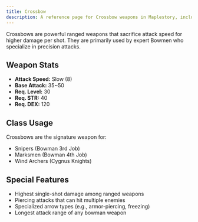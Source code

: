 ```yaml
---
title: Crossbow
description: A reference page for Crossbow weapons in Maplestory, including stats, usage, and classes that wield them.
---
```


Crossbows are powerful ranged weapons that sacrifice attack speed for higher damage per shot. They are primarily used by expert Bowmen who specialize in precision attacks.

## Weapon Stats

* **Attack Speed:** Slow (8)
* **Base Attack:** 35~50
* **Req. Level:** 30
* **Req. STR:** 40
* **Req. DEX:** 120

## Class Usage

Crossbows are the signature weapon for:
* Snipers (Bowman 3rd Job)
* Marksmen (Bowman 4th Job)
* Wind Archers (Cygnus Knights)

## Special Features

* Highest single-shot damage among ranged weapons
* Piercing attacks that can hit multiple enemies
* Specialized arrow types (e.g., armor-piercing, freezing)
* Longest attack range of any bowman weapon


<EquipmentLayout equipment="weapons" category="crossbow"></EquipmentLayout>